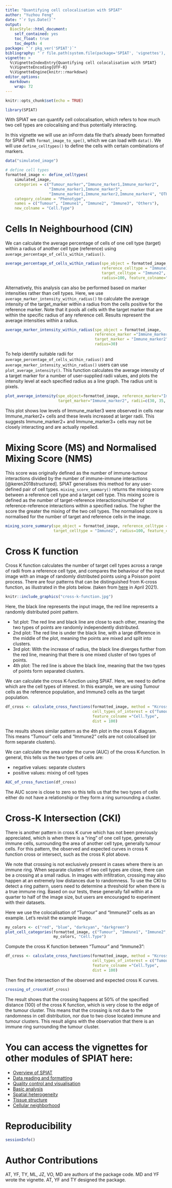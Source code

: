 ```yaml
---
title: "Quantifying cell colocalisation with SPIAT"
author: "Yuzhou Feng"
date: "`r Sys.Date()`"
output:
  BiocStyle::html_document:
    self_contained: yes
    toc_float: true
    toc_depth: 4
package: "`r pkg_ver('SPIAT')`"
bibliography: "`r file.path(system.file(package='SPIAT', 'vignettes'), 'introduction.bib')`"    
vignette: >
  %\VignetteIndexEntry{Quantifying cell colocalisation with SPIAT}
  %\VignetteEncoding{UTF-8}
  %\VignetteEngine{knitr::rmarkdown}
editor_options: 
  markdown: 
    wrap: 72
---
```


```r
knitr::opts_chunk$set(echo = TRUE)
```

```r
library(SPIAT)
```

With SPIAT we can quantify cell colocalisation, which refers to how much
two cell types are colocalising and thus potentially interacting.

In this vignette we will use an inForm data file that's already been
formatted for SPIAT with `format_image_to_spe()`, which we can load with
`data()`. We will use `define_celltypes()` to define the cells with certain 
combinations of markers.

```r
data("simulated_image")

# define cell types
formatted_image <- define_celltypes(
    simulated_image, 
    categories = c("Tumour_marker","Immune_marker1,Immune_marker2", 
                   "Immune_marker1,Immune_marker3", 
                   "Immune_marker1,Immune_marker2,Immune_marker4", "OTHER"), 
    category_colname = "Phenotype", 
    names = c("Tumour", "Immune1", "Immune2", "Immune3", "Others"),
    new_colname = "Cell.Type")
```

# Cells In Neighbourhood (CIN)

We can calculate the average percentage of cells of one cell type
(target) within a radius of another cell type (reference) using
`average_percentage_of_cells_within_radius()`.

```r
average_percentage_of_cells_within_radius(spe_object = formatted_image, 
                                          reference_celltype = "Immune1", 
                                          target_celltype = "Immune2", 
                                          radius=100, feature_colname="Cell.Type")
```

Alternatively, this analysis can also be performed based on marker
intensities rather than cell types. Here, we use
`average_marker_intensity_within_radius()` to calculate the average
intensity of the target_marker within a radius from the cells positive
for the reference marker. Note that it pools all cells with the target
marker that are within the specific radius of any reference cell.
Results represent the average intensities within a radius.

```r
average_marker_intensity_within_radius(spe_object = formatted_image,
                                       reference_marker ="Immune_marker3",
                                       target_marker = "Immune_marker2",
                                       radius=30)
```

To help identify suitable radii for
`average_percentage_of_cells_within_radius()` and
`average_marker_intensity_within_radius()` users can use
`plot_average_intensity()`. This function calculates the average intensity
of a target marker for a number of user-supplied radii values, and plots
the intensity level at each specified radius as a line graph. The radius
unit is pixels.

```r
plot_average_intensity(spe_object=formatted_image, reference_marker="Immune_marker3", 
                       target_marker="Immune_marker2", radii=c(30, 35, 40, 45, 50, 75, 100))
```

This plot shows low levels of Immune_marker3 were observed in cells near
Immune_marker2+ cells and these levels increased at larger radii. This
suggests Immune_marker2+ and Immune_marker3+ cells may not be closely
interacting and are actually repelled.

# Mixing Score (MS) and Normalised Mixing Score (NMS)

This score was originally defined as the number of immune-tumour
interactions divided by the number of immune-immune interactions
[@keren2018structured]. SPIAT generalises this method for any
user-defined pair of cell types. `mixing_score_summary()` returns the
mixing score between a reference cell type and a target cell type. This
mixing score is defined as the number of target-reference
interactions/number of reference-reference interactions within a
specified radius. The higher the score the greater the mixing of the two
cell types. The normalised score is normalised for the number of target
and reference cells in the image.

```r
mixing_score_summary(spe_object = formatted_image, reference_celltype = "Immune1", 
                     target_celltype = "Immune2", radius=100, feature_colname ="Cell.Type")
```

# Cross K function

Cross K function calculates the number of target cell types across a
range of radii from a reference cell type, and compares the behaviour of
the input image with an image of randomly distributed points using a
Poisson point process. There are four patterns that can be distinguished
from K-cross function, as illustrated in the plots below. (taken from
[here](https://blog.jlevente.com/understanding-the-cross-k-function/) in
April 2021).

```r
knitr::include_graphics("cross-k-function.jpg")
```

Here, the black line represents the input image, the red line represents
a randomly distributed point pattern.

-   1st plot: The red line and black line are close to each other,
    meaning the two types of points are randomly independently
    distributed.\
-   2nd plot: The red line is under the black line, with a large
    difference in the middle of the plot, meaning the points are mixed
    and split into clusters.\
-   3rd plot: With the increase of radius, the black line diverges
    further from the red line, meaning that there is one mixed cluster
    of two types of points.\
-   4th plot: The red line is above the black line, meaning that the two
    types of points form separated clusters.

We can calculate the cross K-function using SPIAT. Here, we need to
define which are the cell types of interest. In this example, we are
using Tumour cells as the reference population, and Immune3 cells as the
target population.

```r
df_cross <- calculate_cross_functions(formatted_image, method = "Kcross", 
                                      cell_types_of_interest = c("Tumour","Immune2"), 
                                      feature_colname ="Cell.Type",
                                      dist = 100)
```

The results shows similar pattern as the 4th plot in the cross K
diagram. This means "Tumour" cells and "Immune2" cells are not
colocalised (or form separate clusters).

We can calculate the area under the curve (AUC) of the cross K-function.
In general, this tells us the two types of cells are:

-   negative values: separate clusters
-   positive values: mixing of cell types

```r
AUC_of_cross_function(df_cross)
```

The AUC score is close to zero so this tells us that the two types of
cells either do not have a relationship or they form a ring surrounding
a cluster.

# Cross-K Intersection (CKI)

There is another pattern in cross K curve which has not been previously
appreciated, which is when there is a "ring" of one cell type, generally
immune cells, surrounding the area of another cell type, generally
tumour cells. For this pattern, the observed and expected curves in
cross K function cross or intersect, such as the cross K plot above.

We note that crossing is not exclusively present in cases where there is
an immune ring. When separate clusters of two cell types are close,
there can be a crossing at a small radius. In images with infiltration,
crossing may also happen at an extremely low distances due to
randomness. To use the CKI to detect a ring pattern, users need to
determine a threshold for when there is a true immune ring. Based on
our tests, these generally fall within at a quarter to half of the
image size, but users are encouraged to experiment with their datasets.

Here we use the colocalisation of "Tumour" and "Immune3" cells as an
example. Let's revisit the example image.

```r
my_colors <- c("red", "blue", "darkcyan", "darkgreen")
plot_cell_categories(formatted_image, c("Tumour", "Immune1", "Immune2", "Immune3"), 
                     my_colors, "Cell.Type")
```

Compute the cross K function between "Tumour" and "Immune3":

```r
df_cross <- calculate_cross_functions(formatted_image, method = "Kcross", 
                                      cell_types_of_interest = c("Tumour","Immune3"), 
                                      feature_colname ="Cell.Type",
                                      dist = 100)
```

Then find the intersection of the observed and expected cross K curves.

```r
crossing_of_crossK(df_cross)
```

The result shows that the crossing happens at 50% of the specified
distance (100) of the cross K function, which is very close to the edge
of the tumour cluster. This means that the crossing is not due to the
randomness in cell distribution, nor due to two close located immune and
tumour clusters. This result aligns with the observation that there is
an immune ring surrounding the tumour cluster.

# You can access the vignettes for other modules of SPIAT here:

 - [Overview of SPIAT](introduction.html)
 - [Data reading and formatting](data_reading-formatting.html)
 - [Quality control and visualisation](quality-control_visualisation.html)
 - [Basic analysis](basic_analysis.html)
 - [Spatial heterogeneity](spatial-heterogeneity.html)
 - [Tissue structure](tissue-structure.html)
 - [Cellular neighborhood](neighborhood.html)
 
# Reproducibility

```r
sessionInfo()
```

# Author Contributions

AT, YF, TY, ML, JZ, VO, MD are authors of the package code. MD and YF
wrote the vignette. AT, YF and TY designed the package.